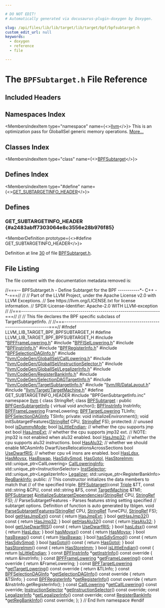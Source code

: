 ```yaml
---

# DO NOT EDIT!
# Automatically generated via docusaurus-plugin-doxygen by Doxygen.

slug: /api/files/lib/lib/target/lib/target/bpf/bpfsubtarget-h
custom_edit_url: null
keywords:
  - doxygen
  - reference
  - file

---
```





# The `BPFSubtarget.h` File Reference

<DoxygenPage pluginConfig={pluginConfig}>



## Included Headers

<IncludesList>
<IncludesListItem
  filePath="BPFFrameLowering.h"
  permalink="/docs/api/files/lib/lib/target/lib/target/bpf/bpfframelowering-h"
  isLocal="true" />
<IncludesListItem
  filePath="BPFISelLowering.h"
  permalink="/docs/api/files/lib/lib/target/lib/target/bpf/bpfisellowering-h"
  isLocal="true" />
<IncludesListItem
  filePath="BPFInstrInfo.h"
  permalink="/docs/api/files/lib/lib/target/lib/target/bpf/bpfinstrinfo-h"
  isLocal="true" />
<IncludesListItem
  filePath="BPFRegisterInfo.h"
  permalink="/docs/api/files/lib/lib/target/lib/target/bpf/bpfregisterinfo-h"
  isLocal="true" />
<IncludesListItem
  filePath="BPFSelectionDAGInfo.h"
  permalink="/docs/api/files/lib/lib/target/lib/target/bpf/bpfselectiondaginfo-h"
  isLocal="true" />
<IncludesListItem
  filePath="llvm/CodeGen/GlobalISel/CallLowering.h"
  permalink="/docs/api/files/include/include/llvm/include/llvm/codegen/include/llvm/codegen/globalisel/calllowering-h"
  isLocal="true" />
<IncludesListItem
  filePath="llvm/CodeGen/GlobalISel/InstructionSelector.h"
  permalink="/docs/api/files/include/include/llvm/include/llvm/codegen/include/llvm/codegen/globalisel/instructionselector-h"
  isLocal="true" />
<IncludesListItem
  filePath="llvm/CodeGen/GlobalISel/LegalizerInfo.h"
  permalink="/docs/api/files/include/include/llvm/include/llvm/codegen/include/llvm/codegen/globalisel/legalizerinfo-h"
  isLocal="true" />
<IncludesListItem
  filePath="llvm/CodeGen/RegisterBankInfo.h"
  permalink="/docs/api/files/include/include/llvm/include/llvm/codegen/registerbankinfo-h"
  isLocal="true" />
<IncludesListItem
  filePath="llvm/CodeGen/SelectionDAGTargetInfo.h"
  permalink="/docs/api/files/include/include/llvm/include/llvm/codegen/selectiondagtargetinfo-h"
  isLocal="true" />
<IncludesListItem
  filePath="llvm/CodeGen/TargetSubtargetInfo.h"
  permalink="/docs/api/files/include/include/llvm/include/llvm/codegen/targetsubtargetinfo-h"
  isLocal="true" />
<IncludesListItem
  filePath="llvm/IR/DataLayout.h"
  permalink="/docs/api/files/include/include/llvm/include/llvm/ir/datalayout-h"
  isLocal="true" />
<IncludesListItem
  filePath="llvm/Target/TargetMachine.h"
  permalink="/docs/api/files/include/include/llvm/include/llvm/target/targetmachine-h"
  isLocal="true" />
<IncludesListItem
  filePath="BPFGenSubtargetInfo.inc"
  permalink=""
  isLocal="true" />
</IncludesList>

## Namespaces Index

<MembersIndex>

<MembersIndexItem
  type="namespace"
  name={<><a href="/docs/api/namespaces/llvm">llvm</a></>}>
This is an optimization pass for GlobalISel generic memory operations. <a href="/docs/api/namespaces/llvm/#details">More...</a>
</MembersIndexItem>

</MembersIndex>

## Classes Index

<MembersIndex>

<MembersIndexItem
  type="class"
  name={<><a href="/docs/api/classes/llvm/bpfsubtarget">BPFSubtarget</a></>}>
</MembersIndexItem>

</MembersIndex>

## Defines Index

<MembersIndex>

<MembersIndexItem
  type="#define"
  name={<><a href="#a2483abff7303064e8c3556e28b976f85">GET&#95;SUBTARGETINFO&#95;HEADER</a></>}>
</MembersIndexItem>

</MembersIndex>


<SectionDefinition>

## Defines

### GET&#95;SUBTARGETINFO&#95;HEADER {#a2483abff7303064e8c3556e28b976f85}

<MemberDefinition
  prototype={<>#define GET&#95;SUBTARGETINFO&#95;HEADER</>}>

Definition at line <a href="#l00030">30</a> of file <a href="/docs/api/files/lib/lib/target/lib/target/bpf/bpfsubtarget-h">BPFSubtarget.h</a>.
</MemberDefinition>

</SectionDefinition>

## File Listing

The file content with the documentation metadata removed is:

<ProgramListing>

<Link id="l00001" /><CodeLine lineNumber="1"><Highlight kind="comment">//===-- BPFSubtarget.h - Define Subtarget for the BPF -----------&#42;- C++ -&#42;-===//</Highlight><Highlight kind="normal"></Highlight></CodeLine>
<Link id="l00002" /><CodeLine lineNumber="2"><Highlight kind="normal"></Highlight><Highlight kind="comment">//</Highlight><Highlight kind="normal"></Highlight></CodeLine>
<Link id="l00003" /><CodeLine lineNumber="3"><Highlight kind="normal"></Highlight><Highlight kind="comment">// Part of the LLVM Project, under the Apache License v2.0 with LLVM Exceptions.</Highlight><Highlight kind="normal"></Highlight></CodeLine>
<Link id="l00004" /><CodeLine lineNumber="4"><Highlight kind="normal"></Highlight><Highlight kind="comment">// See https://llvm.org/LICENSE.txt for license information.</Highlight><Highlight kind="normal"></Highlight></CodeLine>
<Link id="l00005" /><CodeLine lineNumber="5"><Highlight kind="normal"></Highlight><Highlight kind="comment">// SPDX-License-Identifier: Apache-2.0 WITH LLVM-exception</Highlight><Highlight kind="normal"></Highlight></CodeLine>
<Link id="l00006" /><CodeLine lineNumber="6"><Highlight kind="normal"></Highlight><Highlight kind="comment">//</Highlight><Highlight kind="normal"></Highlight></CodeLine>
<Link id="l00007" /><CodeLine lineNumber="7"><Highlight kind="normal"></Highlight><Highlight kind="comment">//===----------------------------------------------------------------------===//</Highlight><Highlight kind="normal"></Highlight></CodeLine>
<Link id="l00008" /><CodeLine lineNumber="8"><Highlight kind="normal"></Highlight><Highlight kind="comment">//</Highlight><Highlight kind="normal"></Highlight></CodeLine>
<Link id="l00009" /><CodeLine lineNumber="9"><Highlight kind="normal"></Highlight><Highlight kind="comment">// This file declares the BPF specific subclass of TargetSubtargetInfo.</Highlight><Highlight kind="normal"></Highlight></CodeLine>
<Link id="l00010" /><CodeLine lineNumber="10"><Highlight kind="normal"></Highlight><Highlight kind="comment">//</Highlight><Highlight kind="normal"></Highlight></CodeLine>
<Link id="l00011" /><CodeLine lineNumber="11"><Highlight kind="normal"></Highlight><Highlight kind="comment">//===----------------------------------------------------------------------===//</Highlight><Highlight kind="normal"></Highlight></CodeLine>
<Link id="l00012" /><CodeLine lineNumber="12"><Highlight kind="normal"></Highlight></CodeLine>
<Link id="l00013" /><CodeLine lineNumber="13"><Highlight kind="normal"></Highlight><Highlight kind="preprocessor">#ifndef LLVM&#95;LIB&#95;TARGET&#95;BPF&#95;BPFSUBTARGET&#95;H</Highlight><Highlight kind="normal"></Highlight></CodeLine>
<Link id="l00014" /><CodeLine lineNumber="14"><Highlight kind="normal"></Highlight><Highlight kind="preprocessor">#define LLVM&#95;LIB&#95;TARGET&#95;BPF&#95;BPFSUBTARGET&#95;H</Highlight><Highlight kind="normal"></Highlight></CodeLine>
<Link id="l00015" /><CodeLine lineNumber="15"><Highlight kind="normal"></Highlight></CodeLine>
<Link id="l00016" /><CodeLine lineNumber="16"><Highlight kind="normal"></Highlight><Highlight kind="preprocessor">#include &quot;<a href="/docs/api/files/lib/lib/target/lib/target/bpf/bpfframelowering-h">BPFFrameLowering.h</a>&quot;</Highlight><Highlight kind="normal"></Highlight></CodeLine>
<Link id="l00017" /><CodeLine lineNumber="17"><Highlight kind="normal"></Highlight><Highlight kind="preprocessor">#include &quot;<a href="/docs/api/files/lib/lib/target/lib/target/bpf/bpfisellowering-h">BPFISelLowering.h</a>&quot;</Highlight><Highlight kind="normal"></Highlight></CodeLine>
<Link id="l00018" /><CodeLine lineNumber="18"><Highlight kind="normal"></Highlight><Highlight kind="preprocessor">#include &quot;<a href="/docs/api/files/lib/lib/target/lib/target/bpf/bpfinstrinfo-h">BPFInstrInfo.h</a>&quot;</Highlight><Highlight kind="normal"></Highlight></CodeLine>
<Link id="l00019" /><CodeLine lineNumber="19"><Highlight kind="normal"></Highlight><Highlight kind="preprocessor">#include &quot;<a href="/docs/api/files/lib/lib/target/lib/target/bpf/bpfregisterinfo-h">BPFRegisterInfo.h</a>&quot;</Highlight><Highlight kind="normal"></Highlight></CodeLine>
<Link id="l00020" /><CodeLine lineNumber="20"><Highlight kind="normal"></Highlight><Highlight kind="preprocessor">#include &quot;<a href="/docs/api/files/lib/lib/target/lib/target/bpf/bpfselectiondaginfo-h">BPFSelectionDAGInfo.h</a>&quot;</Highlight><Highlight kind="normal"></Highlight></CodeLine>
<Link id="l00021" /><CodeLine lineNumber="21"><Highlight kind="normal"></Highlight><Highlight kind="preprocessor">#include &quot;<a href="/docs/api/files/include/include/llvm/include/llvm/codegen/include/llvm/codegen/globalisel/calllowering-h">llvm/CodeGen/GlobalISel/CallLowering.h</a>&quot;</Highlight><Highlight kind="normal"></Highlight></CodeLine>
<Link id="l00022" /><CodeLine lineNumber="22"><Highlight kind="normal"></Highlight><Highlight kind="preprocessor">#include &quot;<a href="/docs/api/files/include/include/llvm/include/llvm/codegen/include/llvm/codegen/globalisel/instructionselector-h">llvm/CodeGen/GlobalISel/InstructionSelector.h</a>&quot;</Highlight><Highlight kind="normal"></Highlight></CodeLine>
<Link id="l00023" /><CodeLine lineNumber="23"><Highlight kind="normal"></Highlight><Highlight kind="preprocessor">#include &quot;<a href="/docs/api/files/include/include/llvm/include/llvm/codegen/include/llvm/codegen/globalisel/legalizerinfo-h">llvm/CodeGen/GlobalISel/LegalizerInfo.h</a>&quot;</Highlight><Highlight kind="normal"></Highlight></CodeLine>
<Link id="l00024" /><CodeLine lineNumber="24"><Highlight kind="normal"></Highlight><Highlight kind="preprocessor">#include &quot;<a href="/docs/api/files/include/include/llvm/include/llvm/codegen/registerbankinfo-h">llvm/CodeGen/RegisterBankInfo.h</a>&quot;</Highlight><Highlight kind="normal"></Highlight></CodeLine>
<Link id="l00025" /><CodeLine lineNumber="25"><Highlight kind="normal"></Highlight><Highlight kind="preprocessor">#include &quot;<a href="/docs/api/files/include/include/llvm/include/llvm/codegen/selectiondagtargetinfo-h">llvm/CodeGen/SelectionDAGTargetInfo.h</a>&quot;</Highlight><Highlight kind="normal"></Highlight></CodeLine>
<Link id="l00026" /><CodeLine lineNumber="26"><Highlight kind="normal"></Highlight><Highlight kind="preprocessor">#include &quot;<a href="/docs/api/files/include/include/llvm/include/llvm/codegen/targetsubtargetinfo-h">llvm/CodeGen/TargetSubtargetInfo.h</a>&quot;</Highlight><Highlight kind="normal"></Highlight></CodeLine>
<Link id="l00027" /><CodeLine lineNumber="27"><Highlight kind="normal"></Highlight><Highlight kind="preprocessor">#include &quot;<a href="/docs/api/files/include/include/llvm/include/llvm/ir/datalayout-h">llvm/IR/DataLayout.h</a>&quot;</Highlight><Highlight kind="normal"></Highlight></CodeLine>
<Link id="l00028" /><CodeLine lineNumber="28"><Highlight kind="normal"></Highlight><Highlight kind="preprocessor">#include &quot;<a href="/docs/api/files/include/include/llvm/include/llvm/target/targetmachine-h">llvm/Target/TargetMachine.h</a>&quot;</Highlight><Highlight kind="normal"></Highlight></CodeLine>
<Link id="l00029" /><CodeLine lineNumber="29"><Highlight kind="normal"></Highlight></CodeLine>
<Link id="l00030" /><CodeLine lineNumber="30" lineLink="#a2483abff7303064e8c3556e28b976f85"><Highlight kind="normal"></Highlight><Highlight kind="preprocessor">#define GET&#95;SUBTARGETINFO&#95;HEADER</Highlight><Highlight kind="normal"></Highlight></CodeLine>
<Link id="l00031" /><CodeLine lineNumber="31"><Highlight kind="normal"></Highlight><Highlight kind="preprocessor">#include &quot;BPFGenSubtargetInfo.inc&quot;</Highlight><Highlight kind="normal"></Highlight></CodeLine>
<Link id="l00032" /><CodeLine lineNumber="32"><Highlight kind="normal"></Highlight></CodeLine>
<Link id="l00033" /><CodeLine lineNumber="33"><Highlight kind="normal"></Highlight><Highlight kind="keyword">namespace </Highlight><Highlight kind="normal"><a href="/docs/api/namespaces/llvm">llvm</a> &#123;</Highlight></CodeLine>
<Link id="l00034" /><CodeLine lineNumber="34"><Highlight kind="normal"></Highlight><Highlight kind="keyword">class </Highlight><Highlight kind="normal">StringRef;</Highlight></CodeLine>
<Link id="l00035" /><CodeLine lineNumber="35"><Highlight kind="normal"></Highlight></CodeLine>
<Link id="l00036" /><CodeLine lineNumber="36" lineLink="/docs/api/classes/llvm/bpfsubtarget"><Highlight kind="normal"></Highlight><Highlight kind="keyword">class </Highlight><Highlight kind="normal"><a href="/docs/api/classes/llvm/bpfsubtarget/#a12762ee21e307b79f5c7594c7fd6e63a">BPFSubtarget</a> : </Highlight><Highlight kind="keyword">public</Highlight><Highlight kind="normal"> <a href="/docs/api/classes/bpfgensubtargetinfo">BPFGenSubtargetInfo</a> &#123;</Highlight></CodeLine>
<Link id="l00037" /><CodeLine lineNumber="37"><Highlight kind="normal">  </Highlight><Highlight kind="keyword">virtual</Highlight><Highlight kind="normal"> </Highlight><Highlight kind="keywordtype">void</Highlight><Highlight kind="normal"> anchor();</Highlight></CodeLine>
<Link id="l00038" /><CodeLine lineNumber="38"><Highlight kind="normal">  <a href="/docs/api/classes/llvm/bpfinstrinfo">BPFInstrInfo</a> InstrInfo;</Highlight></CodeLine>
<Link id="l00039" /><CodeLine lineNumber="39"><Highlight kind="normal">  <a href="/docs/api/classes/llvm/bpfframelowering">BPFFrameLowering</a> FrameLowering;</Highlight></CodeLine>
<Link id="l00040" /><CodeLine lineNumber="40"><Highlight kind="normal">  <a href="/docs/api/classes/llvm/bpftargetlowering">BPFTargetLowering</a> TLInfo;</Highlight></CodeLine>
<Link id="l00041" /><CodeLine lineNumber="41"><Highlight kind="normal">  <a href="/docs/api/classes/llvm/bpfselectiondaginfo">BPFSelectionDAGInfo</a> TSInfo;</Highlight></CodeLine>
<Link id="l00042" /><CodeLine lineNumber="42"><Highlight kind="normal"></Highlight></CodeLine>
<Link id="l00043" /><CodeLine lineNumber="43"><Highlight kind="normal"></Highlight><Highlight kind="keyword">private</Highlight><Highlight kind="normal">:</Highlight></CodeLine>
<Link id="l00044" /><CodeLine lineNumber="44"><Highlight kind="normal">  </Highlight><Highlight kind="keywordtype">void</Highlight><Highlight kind="normal"> initializeEnvironment();</Highlight></CodeLine>
<Link id="l00045" /><CodeLine lineNumber="45"><Highlight kind="normal">  </Highlight><Highlight kind="keywordtype">void</Highlight><Highlight kind="normal"> initSubtargetFeatures(<a href="/docs/api/classes/llvm/stringref">StringRef</a> CPU, <a href="/docs/api/classes/llvm/stringref">StringRef</a> FS);</Highlight></CodeLine>
<Link id="l00046" /><CodeLine lineNumber="46"><Highlight kind="normal"></Highlight></CodeLine>
<Link id="l00047" /><CodeLine lineNumber="47"><Highlight kind="normal"></Highlight><Highlight kind="keyword">protected</Highlight><Highlight kind="normal">:</Highlight></CodeLine>
<Link id="l00048" /><CodeLine lineNumber="48"><Highlight kind="normal">  </Highlight><Highlight kind="comment">// unused</Highlight><Highlight kind="normal"></Highlight></CodeLine>
<Link id="l00049" /><CodeLine lineNumber="49" lineLink="/docs/api/classes/llvm/bpfsubtarget/#ae8faf5217b09c264f02eacbee7d3a567"><Highlight kind="normal">  </Highlight><Highlight kind="keywordtype">bool</Highlight><Highlight kind="normal"> <a href="/docs/api/classes/llvm/bpfsubtarget/#ae8faf5217b09c264f02eacbee7d3a567">isDummyMode</a>;</Highlight></CodeLine>
<Link id="l00050" /><CodeLine lineNumber="50"><Highlight kind="normal"></Highlight></CodeLine>
<Link id="l00051" /><CodeLine lineNumber="51" lineLink="/docs/api/classes/llvm/bpfsubtarget/#a9f5546daedc12249a58e196ed72bf1c2"><Highlight kind="normal">  </Highlight><Highlight kind="keywordtype">bool</Highlight><Highlight kind="normal"> <a href="/docs/api/classes/llvm/bpfsubtarget/#a9f5546daedc12249a58e196ed72bf1c2">IsLittleEndian</a>;</Highlight></CodeLine>
<Link id="l00052" /><CodeLine lineNumber="52"><Highlight kind="normal"></Highlight></CodeLine>
<Link id="l00053" /><CodeLine lineNumber="53"><Highlight kind="normal">  </Highlight><Highlight kind="comment">// whether the cpu supports jmp ext</Highlight><Highlight kind="normal"></Highlight></CodeLine>
<Link id="l00054" /><CodeLine lineNumber="54" lineLink="/docs/api/classes/llvm/bpfsubtarget/#a4b5eee2d1f9d72c532e5777107640e98"><Highlight kind="normal">  </Highlight><Highlight kind="keywordtype">bool</Highlight><Highlight kind="normal"> <a href="/docs/api/classes/llvm/bpfsubtarget/#a4b5eee2d1f9d72c532e5777107640e98">HasJmpExt</a>;</Highlight></CodeLine>
<Link id="l00055" /><CodeLine lineNumber="55"><Highlight kind="normal"></Highlight></CodeLine>
<Link id="l00056" /><CodeLine lineNumber="56"><Highlight kind="normal">  </Highlight><Highlight kind="comment">// whether the cpu supports jmp32 ext.</Highlight><Highlight kind="normal"></Highlight></CodeLine>
<Link id="l00057" /><CodeLine lineNumber="57"><Highlight kind="normal">  </Highlight><Highlight kind="comment">// NOTE: jmp32 is not enabled when alu32 enabled.</Highlight><Highlight kind="normal"></Highlight></CodeLine>
<Link id="l00058" /><CodeLine lineNumber="58" lineLink="/docs/api/classes/llvm/bpfsubtarget/#ab36fac9445d6e6a3f54c76f51203ed75"><Highlight kind="normal">  </Highlight><Highlight kind="keywordtype">bool</Highlight><Highlight kind="normal"> <a href="/docs/api/classes/llvm/bpfsubtarget/#ab36fac9445d6e6a3f54c76f51203ed75">HasJmp32</a>;</Highlight></CodeLine>
<Link id="l00059" /><CodeLine lineNumber="59"><Highlight kind="normal"></Highlight></CodeLine>
<Link id="l00060" /><CodeLine lineNumber="60"><Highlight kind="normal">  </Highlight><Highlight kind="comment">// whether the cpu supports alu32 instructions.</Highlight><Highlight kind="normal"></Highlight></CodeLine>
<Link id="l00061" /><CodeLine lineNumber="61" lineLink="/docs/api/classes/llvm/bpfsubtarget/#a0441efda13f70b66a72faa940dc284b8"><Highlight kind="normal">  </Highlight><Highlight kind="keywordtype">bool</Highlight><Highlight kind="normal"> <a href="/docs/api/classes/llvm/bpfsubtarget/#a0441efda13f70b66a72faa940dc284b8">HasAlu32</a>;</Highlight></CodeLine>
<Link id="l00062" /><CodeLine lineNumber="62"><Highlight kind="normal"></Highlight></CodeLine>
<Link id="l00063" /><CodeLine lineNumber="63"><Highlight kind="normal">  </Highlight><Highlight kind="comment">// whether we should enable MCAsmInfo DwarfUsesRelocationsAcrossSections</Highlight><Highlight kind="normal"></Highlight></CodeLine>
<Link id="l00064" /><CodeLine lineNumber="64" lineLink="/docs/api/classes/llvm/bpfsubtarget/#aa4f9d08b20272ae4572f5e472c60116f"><Highlight kind="normal">  </Highlight><Highlight kind="keywordtype">bool</Highlight><Highlight kind="normal"> <a href="/docs/api/classes/llvm/bpfsubtarget/#aa4f9d08b20272ae4572f5e472c60116f">UseDwarfRIS</a>;</Highlight></CodeLine>
<Link id="l00065" /><CodeLine lineNumber="65"><Highlight kind="normal"></Highlight></CodeLine>
<Link id="l00066" /><CodeLine lineNumber="66"><Highlight kind="normal">  </Highlight><Highlight kind="comment">// whether cpu v4 insns are enabled.</Highlight><Highlight kind="normal"></Highlight></CodeLine>
<Link id="l00067" /><CodeLine lineNumber="67" lineLink="/docs/api/classes/llvm/bpfsubtarget/#a0889bd38143383a397024c139c399603"><Highlight kind="normal">  </Highlight><Highlight kind="keywordtype">bool</Highlight><Highlight kind="normal"> <a href="/docs/api/classes/llvm/bpfsubtarget/#ab80177300cbb68cb930613ac2c77e5fe">HasLdsx</a>, <a href="/docs/api/classes/llvm/bpfsubtarget/#ab6bfbab0d6e473240a5ba6ce94e0b908">HasMovsx</a>, <a href="/docs/api/classes/llvm/bpfsubtarget/#a0889bd38143383a397024c139c399603">HasBswap</a>, <a href="/docs/api/classes/llvm/bpfsubtarget/#aaae018b82e467ff958a55bfccecb5e38">HasSdivSmod</a>, <a href="/docs/api/classes/llvm/bpfsubtarget/#acb619d0dfe4716bc4fc5b33531437f51">HasGotol</a>, <a href="/docs/api/classes/llvm/bpfsubtarget/#a9e54c8f06c186f096669b77c7c8e6ec6">HasStoreImm</a>;</Highlight></CodeLine>
<Link id="l00068" /><CodeLine lineNumber="68"><Highlight kind="normal"></Highlight></CodeLine>
<Link id="l00069" /><CodeLine lineNumber="69" lineLink="/docs/api/classes/llvm/bpfsubtarget/#a8b8ffea03f9ccb188321ab50031c3faa"><Highlight kind="normal">  std::unique&#95;ptr&lt;CallLowering&gt; <a href="/docs/api/classes/llvm/bpfsubtarget/#a8b8ffea03f9ccb188321ab50031c3faa">CallLoweringInfo</a>;</Highlight></CodeLine>
<Link id="l00070" /><CodeLine lineNumber="70" lineLink="/docs/api/classes/llvm/bpfsubtarget/#a5cce3ff3fdb0094b4bf7926b48a64ccc"><Highlight kind="normal">  std::unique&#95;ptr&lt;InstructionSelector&gt; <a href="/docs/api/classes/llvm/bpfsubtarget/#a5cce3ff3fdb0094b4bf7926b48a64ccc">InstSelector</a>;</Highlight></CodeLine>
<Link id="l00071" /><CodeLine lineNumber="71" lineLink="/docs/api/classes/llvm/bpfsubtarget/#a7268ffbd46f4bb70d4924f1b2526af39"><Highlight kind="normal">  std::unique&#95;ptr&lt;LegalizerInfo&gt; <a href="/docs/api/classes/llvm/bpfsubtarget/#a7268ffbd46f4bb70d4924f1b2526af39">Legalizer</a>;</Highlight></CodeLine>
<Link id="l00072" /><CodeLine lineNumber="72" lineLink="/docs/api/classes/llvm/bpfsubtarget/#ac6cabd1cf62f0109fcc7c0c287322d38"><Highlight kind="normal">  std::unique&#95;ptr&lt;RegisterBankInfo&gt; <a href="/docs/api/classes/llvm/bpfsubtarget/#ac6cabd1cf62f0109fcc7c0c287322d38">RegBankInfo</a>;</Highlight></CodeLine>
<Link id="l00073" /><CodeLine lineNumber="73"><Highlight kind="normal"></Highlight></CodeLine>
<Link id="l00074" /><CodeLine lineNumber="74"><Highlight kind="normal"></Highlight><Highlight kind="keyword">public</Highlight><Highlight kind="normal">:</Highlight></CodeLine>
<Link id="l00075" /><CodeLine lineNumber="75"><Highlight kind="normal">  </Highlight><Highlight kind="comment">// This constructor initializes the data members to match that</Highlight><Highlight kind="normal"></Highlight></CodeLine>
<Link id="l00076" /><CodeLine lineNumber="76"><Highlight kind="normal">  </Highlight><Highlight kind="comment">// of the specified triple.</Highlight><Highlight kind="normal"></Highlight></CodeLine>
<Link id="l00077" /><CodeLine lineNumber="77"><Highlight kind="normal">  <a href="/docs/api/classes/llvm/bpfsubtarget/#a12762ee21e307b79f5c7594c7fd6e63a">BPFSubtarget</a>(</Highlight><Highlight kind="keyword">const</Highlight><Highlight kind="normal"> <a href="/docs/api/classes/llvm/triple">Triple</a> &amp;TT, </Highlight><Highlight kind="keyword">const</Highlight><Highlight kind="normal"> std::string &amp;CPU, </Highlight><Highlight kind="keyword">const</Highlight><Highlight kind="normal"> std::string &amp;FS,</Highlight></CodeLine>
<Link id="l00078" /><CodeLine lineNumber="78"><Highlight kind="normal">               </Highlight><Highlight kind="keyword">const</Highlight><Highlight kind="normal"> <a href="/docs/api/classes/llvm/targetmachine">TargetMachine</a> &amp;TM);</Highlight></CodeLine>
<Link id="l00079" /><CodeLine lineNumber="79"><Highlight kind="normal"></Highlight></CodeLine>
<Link id="l00080" /><CodeLine lineNumber="80"><Highlight kind="normal">  <a href="/docs/api/classes/llvm/bpfsubtarget/#a12762ee21e307b79f5c7594c7fd6e63a">BPFSubtarget</a> &amp;<a href="/docs/api/classes/llvm/bpfsubtarget/#a4d43672231a5ab2a98f4b9718a111f74">initializeSubtargetDependencies</a>(<a href="/docs/api/classes/llvm/stringref">StringRef</a> CPU, <a href="/docs/api/classes/llvm/stringref">StringRef</a> FS);</Highlight></CodeLine>
<Link id="l00081" /><CodeLine lineNumber="81"><Highlight kind="normal"></Highlight></CodeLine>
<Link id="l00082" /><CodeLine lineNumber="82"><Highlight kind="normal">  </Highlight><Highlight kind="comment">// ParseSubtargetFeatures - Parses features string setting specified</Highlight><Highlight kind="normal"></Highlight></CodeLine>
<Link id="l00083" /><CodeLine lineNumber="83"><Highlight kind="normal">  </Highlight><Highlight kind="comment">// subtarget options.  Definition of function is auto generated by tblgen.</Highlight><Highlight kind="normal"></Highlight></CodeLine>
<Link id="l00084" /><CodeLine lineNumber="84" lineLink="/docs/api/classes/llvm/bpfsubtarget/#af10dda6851d7f9ac160a3f69f4a6c4bd"><Highlight kind="normal">  </Highlight><Highlight kind="keywordtype">void</Highlight><Highlight kind="normal"> <a href="/docs/api/classes/llvm/bpfsubtarget/#af10dda6851d7f9ac160a3f69f4a6c4bd">ParseSubtargetFeatures</a>(<a href="/docs/api/classes/llvm/stringref">StringRef</a> CPU, <a href="/docs/api/classes/llvm/stringref">StringRef</a> TuneCPU, <a href="/docs/api/classes/llvm/stringref">StringRef</a> FS);</Highlight></CodeLine>
<Link id="l00085" /><CodeLine lineNumber="85" lineLink="/docs/api/classes/llvm/bpfsubtarget/#a73f4afceaae849cc2444831fefb7045f"><Highlight kind="normal">  </Highlight><Highlight kind="keywordtype">bool</Highlight><Highlight kind="normal"> <a href="/docs/api/classes/llvm/bpfsubtarget/#a73f4afceaae849cc2444831fefb7045f">getHasJmpExt</a>()</Highlight><Highlight kind="keyword"> const </Highlight><Highlight kind="normal">&#123; </Highlight><Highlight kind="keywordflow">return</Highlight><Highlight kind="normal"> <a href="/docs/api/classes/llvm/bpfsubtarget/#a4b5eee2d1f9d72c532e5777107640e98">HasJmpExt</a>; &#125;</Highlight></CodeLine>
<Link id="l00086" /><CodeLine lineNumber="86" lineLink="/docs/api/classes/llvm/bpfsubtarget/#abed21af3c3ed410fbbde5a0ec67c79a6"><Highlight kind="normal">  </Highlight><Highlight kind="keywordtype">bool</Highlight><Highlight kind="normal"> <a href="/docs/api/classes/llvm/bpfsubtarget/#abed21af3c3ed410fbbde5a0ec67c79a6">getHasJmp32</a>()</Highlight><Highlight kind="keyword"> const </Highlight><Highlight kind="normal">&#123; </Highlight><Highlight kind="keywordflow">return</Highlight><Highlight kind="normal"> <a href="/docs/api/classes/llvm/bpfsubtarget/#ab36fac9445d6e6a3f54c76f51203ed75">HasJmp32</a>; &#125;</Highlight></CodeLine>
<Link id="l00087" /><CodeLine lineNumber="87" lineLink="/docs/api/classes/llvm/bpfsubtarget/#af9a921127a02db4e41f601c83ad2a7df"><Highlight kind="normal">  </Highlight><Highlight kind="keywordtype">bool</Highlight><Highlight kind="normal"> <a href="/docs/api/classes/llvm/bpfsubtarget/#af9a921127a02db4e41f601c83ad2a7df">getHasAlu32</a>()</Highlight><Highlight kind="keyword"> const </Highlight><Highlight kind="normal">&#123; </Highlight><Highlight kind="keywordflow">return</Highlight><Highlight kind="normal"> <a href="/docs/api/classes/llvm/bpfsubtarget/#a0441efda13f70b66a72faa940dc284b8">HasAlu32</a>; &#125;</Highlight></CodeLine>
<Link id="l00088" /><CodeLine lineNumber="88" lineLink="/docs/api/classes/llvm/bpfsubtarget/#a289daa9730ed3dbc379d3b9525400e20"><Highlight kind="normal">  </Highlight><Highlight kind="keywordtype">bool</Highlight><Highlight kind="normal"> <a href="/docs/api/classes/llvm/bpfsubtarget/#a289daa9730ed3dbc379d3b9525400e20">getUseDwarfRIS</a>()</Highlight><Highlight kind="keyword"> const </Highlight><Highlight kind="normal">&#123; </Highlight><Highlight kind="keywordflow">return</Highlight><Highlight kind="normal"> <a href="/docs/api/classes/llvm/bpfsubtarget/#aa4f9d08b20272ae4572f5e472c60116f">UseDwarfRIS</a>; &#125;</Highlight></CodeLine>
<Link id="l00089" /><CodeLine lineNumber="89" lineLink="/docs/api/classes/llvm/bpfsubtarget/#aa5803e9679dc24980542992d1e36f48c"><Highlight kind="normal">  </Highlight><Highlight kind="keywordtype">bool</Highlight><Highlight kind="normal"> <a href="/docs/api/classes/llvm/bpfsubtarget/#aa5803e9679dc24980542992d1e36f48c">hasLdsx</a>()</Highlight><Highlight kind="keyword"> const </Highlight><Highlight kind="normal">&#123; </Highlight><Highlight kind="keywordflow">return</Highlight><Highlight kind="normal"> <a href="/docs/api/classes/llvm/bpfsubtarget/#ab80177300cbb68cb930613ac2c77e5fe">HasLdsx</a>; &#125;</Highlight></CodeLine>
<Link id="l00090" /><CodeLine lineNumber="90" lineLink="/docs/api/classes/llvm/bpfsubtarget/#ab651fa4ef89db6d242a46450767e21b5"><Highlight kind="normal">  </Highlight><Highlight kind="keywordtype">bool</Highlight><Highlight kind="normal"> <a href="/docs/api/classes/llvm/bpfsubtarget/#ab651fa4ef89db6d242a46450767e21b5">hasMovsx</a>()</Highlight><Highlight kind="keyword"> const </Highlight><Highlight kind="normal">&#123; </Highlight><Highlight kind="keywordflow">return</Highlight><Highlight kind="normal"> <a href="/docs/api/classes/llvm/bpfsubtarget/#ab6bfbab0d6e473240a5ba6ce94e0b908">HasMovsx</a>; &#125;</Highlight></CodeLine>
<Link id="l00091" /><CodeLine lineNumber="91" lineLink="/docs/api/classes/llvm/bpfsubtarget/#a630afce62c2a67927fbe0450935e4569"><Highlight kind="normal">  </Highlight><Highlight kind="keywordtype">bool</Highlight><Highlight kind="normal"> <a href="/docs/api/classes/llvm/bpfsubtarget/#a630afce62c2a67927fbe0450935e4569">hasBswap</a>()</Highlight><Highlight kind="keyword"> const </Highlight><Highlight kind="normal">&#123; </Highlight><Highlight kind="keywordflow">return</Highlight><Highlight kind="normal"> <a href="/docs/api/classes/llvm/bpfsubtarget/#a0889bd38143383a397024c139c399603">HasBswap</a>; &#125;</Highlight></CodeLine>
<Link id="l00092" /><CodeLine lineNumber="92" lineLink="/docs/api/classes/llvm/bpfsubtarget/#a2a8fa3f4b46451c535b1e5936e519a9b"><Highlight kind="normal">  </Highlight><Highlight kind="keywordtype">bool</Highlight><Highlight kind="normal"> <a href="/docs/api/classes/llvm/bpfsubtarget/#a2a8fa3f4b46451c535b1e5936e519a9b">hasSdivSmod</a>()</Highlight><Highlight kind="keyword"> const </Highlight><Highlight kind="normal">&#123; </Highlight><Highlight kind="keywordflow">return</Highlight><Highlight kind="normal"> <a href="/docs/api/classes/llvm/bpfsubtarget/#aaae018b82e467ff958a55bfccecb5e38">HasSdivSmod</a>; &#125;</Highlight></CodeLine>
<Link id="l00093" /><CodeLine lineNumber="93" lineLink="/docs/api/classes/llvm/bpfsubtarget/#aa8119dc16ac589a57ec04b24f0003d7e"><Highlight kind="normal">  </Highlight><Highlight kind="keywordtype">bool</Highlight><Highlight kind="normal"> <a href="/docs/api/classes/llvm/bpfsubtarget/#aa8119dc16ac589a57ec04b24f0003d7e">hasGotol</a>()</Highlight><Highlight kind="keyword"> const </Highlight><Highlight kind="normal">&#123; </Highlight><Highlight kind="keywordflow">return</Highlight><Highlight kind="normal"> <a href="/docs/api/classes/llvm/bpfsubtarget/#acb619d0dfe4716bc4fc5b33531437f51">HasGotol</a>; &#125;</Highlight></CodeLine>
<Link id="l00094" /><CodeLine lineNumber="94" lineLink="/docs/api/classes/llvm/bpfsubtarget/#af2146b33b57c277715b230eb13a1c850"><Highlight kind="normal">  </Highlight><Highlight kind="keywordtype">bool</Highlight><Highlight kind="normal"> <a href="/docs/api/classes/llvm/bpfsubtarget/#af2146b33b57c277715b230eb13a1c850">hasStoreImm</a>()</Highlight><Highlight kind="keyword"> const </Highlight><Highlight kind="normal">&#123; </Highlight><Highlight kind="keywordflow">return</Highlight><Highlight kind="normal"> <a href="/docs/api/classes/llvm/bpfsubtarget/#a9e54c8f06c186f096669b77c7c8e6ec6">HasStoreImm</a>; &#125;</Highlight></CodeLine>
<Link id="l00095" /><CodeLine lineNumber="95"><Highlight kind="normal"></Highlight></CodeLine>
<Link id="l00096" /><CodeLine lineNumber="96" lineLink="/docs/api/classes/llvm/bpfsubtarget/#ad7ba4586675e348bdcaf43edb4edbe70"><Highlight kind="normal">  </Highlight><Highlight kind="keywordtype">bool</Highlight><Highlight kind="normal"> <a href="/docs/api/classes/llvm/bpfsubtarget/#ad7ba4586675e348bdcaf43edb4edbe70">isLittleEndian</a>()</Highlight><Highlight kind="keyword"> const </Highlight><Highlight kind="normal">&#123; </Highlight><Highlight kind="keywordflow">return</Highlight><Highlight kind="normal"> <a href="/docs/api/classes/llvm/bpfsubtarget/#a9f5546daedc12249a58e196ed72bf1c2">IsLittleEndian</a>; &#125;</Highlight></CodeLine>
<Link id="l00097" /><CodeLine lineNumber="97"><Highlight kind="normal"></Highlight></CodeLine>
<Link id="l00098" /><CodeLine lineNumber="98" lineLink="/docs/api/classes/llvm/bpfsubtarget/#a3a26d418c2e3cd6c22bea6bae3c0de12"><Highlight kind="normal">  </Highlight><Highlight kind="keyword">const</Highlight><Highlight kind="normal"> <a href="/docs/api/classes/llvm/bpfinstrinfo">BPFInstrInfo</a> &#42;<a href="/docs/api/classes/llvm/bpfsubtarget/#a3a26d418c2e3cd6c22bea6bae3c0de12">getInstrInfo</a>()</Highlight><Highlight kind="keyword"> const override </Highlight><Highlight kind="normal">&#123; </Highlight><Highlight kind="keywordflow">return</Highlight><Highlight kind="normal"> &amp;InstrInfo; &#125;</Highlight></CodeLine>
<Link id="l00099" /><CodeLine lineNumber="99" lineLink="/docs/api/classes/llvm/bpfsubtarget/#a6cadb707d86c6357babe7c46be669bf2"><Highlight kind="normal">  </Highlight><Highlight kind="keyword">const</Highlight><Highlight kind="normal"> <a href="/docs/api/classes/llvm/bpfframelowering">BPFFrameLowering</a> &#42;<a href="/docs/api/classes/llvm/bpfsubtarget/#a6cadb707d86c6357babe7c46be669bf2">getFrameLowering</a>()</Highlight><Highlight kind="keyword"> const override </Highlight><Highlight kind="normal">&#123;</Highlight></CodeLine>
<Link id="l00100" /><CodeLine lineNumber="100"><Highlight kind="normal">    </Highlight><Highlight kind="keywordflow">return</Highlight><Highlight kind="normal"> &amp;FrameLowering;</Highlight></CodeLine>
<Link id="l00101" /><CodeLine lineNumber="101"><Highlight kind="normal">  &#125;</Highlight></CodeLine>
<Link id="l00102" /><CodeLine lineNumber="102" lineLink="/docs/api/classes/llvm/bpfsubtarget/#ad6d1f2597adb546643c4316a6f4e7814"><Highlight kind="normal">  </Highlight><Highlight kind="keyword">const</Highlight><Highlight kind="normal"> <a href="/docs/api/classes/llvm/bpftargetlowering">BPFTargetLowering</a> &#42;<a href="/docs/api/classes/llvm/bpfsubtarget/#ad6d1f2597adb546643c4316a6f4e7814">getTargetLowering</a>()</Highlight><Highlight kind="keyword"> const override </Highlight><Highlight kind="normal">&#123;</Highlight></CodeLine>
<Link id="l00103" /><CodeLine lineNumber="103"><Highlight kind="normal">    </Highlight><Highlight kind="keywordflow">return</Highlight><Highlight kind="normal"> &amp;TLInfo;</Highlight></CodeLine>
<Link id="l00104" /><CodeLine lineNumber="104"><Highlight kind="normal">  &#125;</Highlight></CodeLine>
<Link id="l00105" /><CodeLine lineNumber="105" lineLink="/docs/api/classes/llvm/bpfsubtarget/#a8cbb387a7582a2af736a8f71e8c61137"><Highlight kind="normal">  </Highlight><Highlight kind="keyword">const</Highlight><Highlight kind="normal"> <a href="/docs/api/classes/llvm/bpfselectiondaginfo">BPFSelectionDAGInfo</a> &#42;<a href="/docs/api/classes/llvm/bpfsubtarget/#a8cbb387a7582a2af736a8f71e8c61137">getSelectionDAGInfo</a>()</Highlight><Highlight kind="keyword"> const override </Highlight><Highlight kind="normal">&#123;</Highlight></CodeLine>
<Link id="l00106" /><CodeLine lineNumber="106"><Highlight kind="normal">    </Highlight><Highlight kind="keywordflow">return</Highlight><Highlight kind="normal"> &amp;TSInfo;</Highlight></CodeLine>
<Link id="l00107" /><CodeLine lineNumber="107"><Highlight kind="normal">  &#125;</Highlight></CodeLine>
<Link id="l00108" /><CodeLine lineNumber="108" lineLink="/docs/api/classes/llvm/bpfsubtarget/#ac8d35dad93874ab572c7754aacaf6fc9"><Highlight kind="normal">  </Highlight><Highlight kind="keyword">const</Highlight><Highlight kind="normal"> <a href="/docs/api/structs/llvm/bpfregisterinfo">BPFRegisterInfo</a> &#42;<a href="/docs/api/classes/llvm/bpfsubtarget/#ac8d35dad93874ab572c7754aacaf6fc9">getRegisterInfo</a>()</Highlight><Highlight kind="keyword"> const override </Highlight><Highlight kind="normal">&#123;</Highlight></CodeLine>
<Link id="l00109" /><CodeLine lineNumber="109"><Highlight kind="normal">    </Highlight><Highlight kind="keywordflow">return</Highlight><Highlight kind="normal"> &amp;InstrInfo.getRegisterInfo();</Highlight></CodeLine>
<Link id="l00110" /><CodeLine lineNumber="110"><Highlight kind="normal">  &#125;</Highlight></CodeLine>
<Link id="l00111" /><CodeLine lineNumber="111"><Highlight kind="normal"></Highlight></CodeLine>
<Link id="l00112" /><CodeLine lineNumber="112"><Highlight kind="normal">  </Highlight><Highlight kind="keyword">const</Highlight><Highlight kind="normal"> <a href="/docs/api/classes/llvm/calllowering">CallLowering</a> &#42;<a href="/docs/api/classes/llvm/bpfsubtarget/#a9bde0d57e417c948ff017f29c4de00b8">getCallLowering</a>() </Highlight><Highlight kind="keyword">const override</Highlight><Highlight kind="normal">;</Highlight></CodeLine>
<Link id="l00113" /><CodeLine lineNumber="113"><Highlight kind="normal">  <a href="/docs/api/classes/llvm/instructionselector">InstructionSelector</a> &#42;<a href="/docs/api/classes/llvm/bpfsubtarget/#a1743ef8a9fa4ee283780e942c18ab2ef">getInstructionSelector</a>() </Highlight><Highlight kind="keyword">const override</Highlight><Highlight kind="normal">;</Highlight></CodeLine>
<Link id="l00114" /><CodeLine lineNumber="114"><Highlight kind="normal">  </Highlight><Highlight kind="keyword">const</Highlight><Highlight kind="normal"> <a href="/docs/api/classes/llvm/legalizerinfo">LegalizerInfo</a> &#42;<a href="/docs/api/classes/llvm/bpfsubtarget/#ae27912b6743492fb598f85b7a16938e0">getLegalizerInfo</a>() </Highlight><Highlight kind="keyword">const override</Highlight><Highlight kind="normal">;</Highlight></CodeLine>
<Link id="l00115" /><CodeLine lineNumber="115"><Highlight kind="normal">  </Highlight><Highlight kind="keyword">const</Highlight><Highlight kind="normal"> <a href="/docs/api/classes/llvm/registerbankinfo">RegisterBankInfo</a> &#42;<a href="/docs/api/classes/llvm/bpfsubtarget/#acb455ce09be38a9e02d15d4090b751de">getRegBankInfo</a>() </Highlight><Highlight kind="keyword">const override</Highlight><Highlight kind="normal">;</Highlight></CodeLine>
<Link id="l00116" /><CodeLine lineNumber="116"><Highlight kind="normal">&#125;;</Highlight></CodeLine>
<Link id="l00117" /><CodeLine lineNumber="117"><Highlight kind="normal">&#125; </Highlight><Highlight kind="comment">// End llvm namespace</Highlight><Highlight kind="normal"></Highlight></CodeLine>
<Link id="l00118" /><CodeLine lineNumber="118"><Highlight kind="normal"></Highlight></CodeLine>
<Link id="l00119" /><CodeLine lineNumber="119"><Highlight kind="normal"></Highlight><Highlight kind="preprocessor">#endif</Highlight></CodeLine>

</ProgramListing>


</DoxygenPage>
